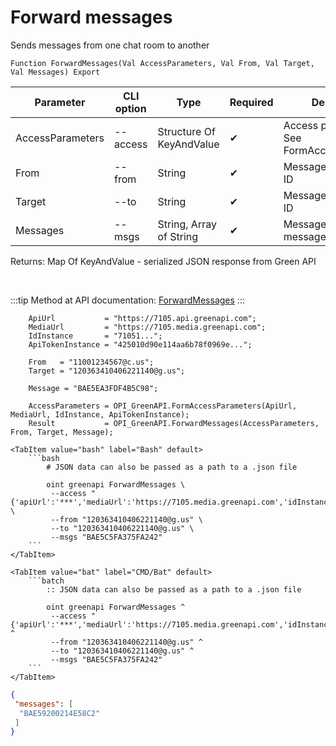 ﻿---
sidebar_position: 7
description: Forward messages and other functions to work with Green API in the Open Integration Package, a free open-source integration library for 1C:Enterprise 8, OneScript and CLI
keywords: [1C, 1С, 1С:Enterprise, 1С:Enterprise 8.3, API, Integration, Services, Exchange, OneScript, CLI, Green API]
---


# Forward messages
 Sends messages from one chat room to another



`Function ForwardMessages(Val AccessParameters, Val From, Val Target, Val Messages) Export`

  | Parameter | CLI option | Type | Required | Description |
  |-|-|-|-|-|
  | AccessParameters | --access | Structure Of KeyAndValue | &#x2714; | Access parameters. See FormAccessParameters |
  | From | --from | String | &#x2714; | Message source chat ID |
  | Target | --to | String | &#x2714; | Message receiver chat ID |
  | Messages | --msgs | String, Array of String | &#x2714; | Messages or a single message to be sent |

  
  Returns:  Map Of KeyAndValue - serialized JSON response from Green API

<br/>

:::tip
Method at API documentation: [ForwardMessages](https://green-api.com/docs/api/sending/ForwardMessages/)
:::
<br/>



```bsl title="1C:Enterprise/OneScript code example"
    ApiUrl           = "https://7105.api.greenapi.com";
    MediaUrl         = "https://7105.media.greenapi.com";
    IdInstance       = "71051...";
    ApiTokenInstance = "425010d90e114aa6b78f0969e...";

    From   = "11001234567@c.us";
    Target = "120363410406221140@g.us";

    Message = "BAE5EA3FDF4B5C98";

    AccessParameters = OPI_GreenAPI.FormAccessParameters(ApiUrl, MediaUrl, IdInstance, ApiTokenInstance);
    Result           = OPI_GreenAPI.ForwardMessages(AccessParameters, From, Target, Message);
```
 

 <Tabs>
  
    <TabItem value="bash" label="Bash" default>
        ```bash
            # JSON data can also be passed as a path to a .json file
            
            oint greenapi ForwardMessages \
             --access "{'apiUrl':'***','mediaUrl':'https://7105.media.greenapi.com','idInstance':'7105187566','apiTokenInstance':'***'}" \
             --from "120363410406221140@g.us" \
             --to "120363410406221140@g.us" \
             --msgs "BAE5C5FA375FA242"
        ```
    </TabItem>
  
    <TabItem value="bat" label="CMD/Bat" default>
        ```batch
            :: JSON data can also be passed as a path to a .json file
            
            oint greenapi ForwardMessages ^
             --access "{'apiUrl':'***','mediaUrl':'https://7105.media.greenapi.com','idInstance':'7105187566','apiTokenInstance':'***'}" ^
             --from "120363410406221140@g.us" ^
             --to "120363410406221140@g.us" ^
             --msgs "BAE5C5FA375FA242"
        ```
    </TabItem>
</Tabs>


```json title="Result"
{
 "messages": [
  "BAE59200214E58C2"
 ]
}
```
